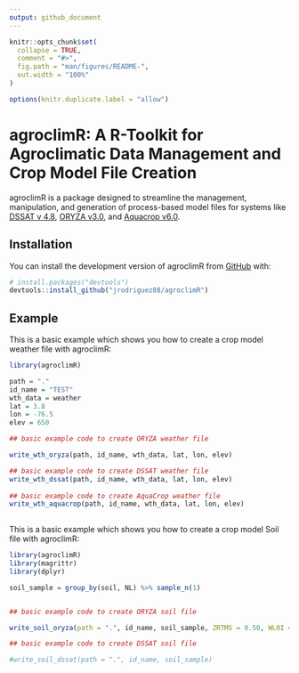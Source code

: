 ```yaml
---
output: github_document
---
```


<!-- README.md is generated from README.Rmd. Please edit that file -->

```r
knitr::opts_chunk$set(
  collapse = TRUE,
  comment = "#>",
  fig.path = "man/figures/README-",
  out.width = "100%"
)

options(knitr.duplicate.label = "allow")
```

# agroclimR: A R-Toolkit for Agroclimatic Data Management and Crop Model File Creation

<!-- badges: start -->
<!-- badges: end -->

agroclimR is a package designed to streamline the management, manipulation, and generation of process-based model files for systems like [DSSAT v 4.8](https://dssat.net/), [ORYZA v3.0](https://www.irri.org/oryza), and [Aquacrop v6.0](https://www.fao.org/aquacrop/).

## Installation

You can install the development version of agroclimR from [GitHub](https://github.com/jrodriguez88/agroclimR) with:

``` r
# install.packages("devtools")
devtools::install_github("jrodriguez88/agroclimR")
```

## Example

This is a basic example which shows you how to create a crop model weather file with agroclimR:

```r
library(agroclimR)

path = "."
id_name = "TEST"
wth_data = weather
lat = 3.8
lon = -76.5
elev = 650

## basic example code to create ORYZA weather file

write_wth_oryza(path, id_name, wth_data, lat, lon, elev)

## basic example code to create DSSAT weather file
write_wth_dssat(path, id_name, wth_data, lat, lon, elev)
 
## basic example code to create AquaCrop weather file  
write_wth_aquacrop(path, id_name, wth_data, lat, lon, elev)
 
```

This is a basic example which shows you how to create a crop model Soil file with agroclimR:

```r

library(agroclimR)
library(magrittr)
library(dplyr)

soil_sample = group_by(soil, NL) %>% sample_n(1)


## basic example code to create ORYZA soil file

write_soil_oryza(path = ".", id_name, soil_sample, ZRTMS = 0.50, WL0I = 0, WCLI = 'FC' , RIWCLI = 'NO', SATAV = 20)

## basic example code to create DSSAT soil file

#write_soil_dssat(path = ".", id_name, soil_sample)
 

 
 
```



